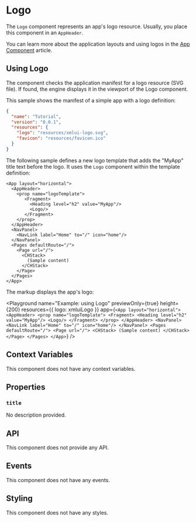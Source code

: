 
# Logo

The `Logo` component represents an app's logo resource. Usually, you place this component in an `AppHeader`.

You can learn more about the application layouts and using logos in the [App Component](/learning/using-components/app-component/) article.

## Using Logo

The component checks the application manifest for a logo resource (SVG file). If found, the engine displays it in the viewport of the Logo component.

This sample shows the manifest of a simple app with a logo definition:

```json copy {5}
{
  "name": "Tutorial",
  "version": "0.0.1",
  "resources": {
    "logo": "resources/xmlui-logo.svg",
    "favicon": "resources/favicon.ico"
  }
}
```

The following sample defines a new logo template that adds the "MyApp" title text before the logo. It uses the `Logo` component within the template definition:

```ueml copy {6}
<App layout="horizontal">
  <AppHeader>
    <prop name="logoTemplate">
       <Fragment>
         <Heading level="h2" value="MyApp"/>
         <Logo/>
       </Fragment>
    </prop>
  </AppHeader>
  <NavPanel>
    <NavLink label="Home" to="/" icon="home"/>
  </NavPanel>
  <Pages defaultRoute="/">
    <Page url="/">
      <CHStack>
        (Sample content)
      </CHStack>
    </Page>
  </Pages>
</App>
```

The markup displays the app's logo:

<Playground
  name="Example: using Logo"
  previewOnly={true}
  height={200}
  resources={{ logo: xmluiLogo }}
  app={`
    <App layout="horizontal">
      <AppHeader>
        <prop name="logoTemplate">
           <Fragment>
             <Heading level="h2" value="MyApp"/>
             <Logo/>
           </Fragment>
        </prop>
      </AppHeader>
      <NavPanel>
          <NavLink label="Home" to="/" icon="home"/>
      </NavPanel>
      <Pages defaultRoute="/">
          <Page url="/">
            <CHStack>
              (Sample content)
            </CHStack>
          </Page>
      </Pages>
    </App>
  `}
/>

## Context Variables

This component does not have any context variables.

## Properties

### `title`

No description provided.

## API

This component does not provide any API.

## Events

This component does not have any events.

## Styling

This component does not have any styles.

